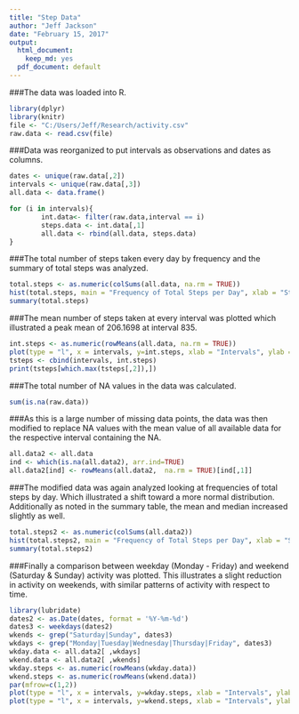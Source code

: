 ```yaml
---
title: "Step Data"
author: "Jeff Jackson"
date: "February 15, 2017"
output:
  html_document: 
    keep_md: yes
  pdf_document: default
---
```


###The data was loaded into R.

```r
library(dplyr)
library(knitr)
file <- "C:/Users/Jeff/Research/activity.csv"
raw.data <- read.csv(file)
```


###Data was reorganized to put intervals as observations and dates as columns.


```r
dates <- unique(raw.data[,2])
intervals <- unique(raw.data[,3])
all.data <- data.frame()

for (i in intervals){
        int.data<- filter(raw.data,interval == i)
        steps.data <- int.data[,1]
        all.data <- rbind(all.data, steps.data)
}
```


###The total number of steps taken every day by frequency and the summary of total steps was analyzed.


```r
total.steps <- as.numeric(colSums(all.data, na.rm = TRUE))
hist(total.steps, main = "Frequency of Total Steps per Day", xlab = "Steps per Day")
summary(total.steps)
```


###The mean number of steps taken at every interval was plotted which illustrated a peak mean of 206.1698 at interval 835.


```r
int.steps <- as.numeric(rowMeans(all.data, na.rm = TRUE))
plot(type = "l", x = intervals, y=int.steps, xlab = "Intervals", ylab = "Mean Steps", main = "Mean Steps by Interval", pch = 20, cex = 0.5)
tsteps <- cbind(intervals, int.steps)
print(tsteps[which.max(tsteps[,2]),])
```


###The total number of NA values in the data was calculated.


```r
sum(is.na(raw.data))
```


###As this is a large number of missing data points, the data was then modified to replace NA values with the mean value of all available data for the respective interval containing the NA.


```r
all.data2 <- all.data
ind <- which(is.na(all.data2), arr.ind=TRUE)
all.data2[ind] <- rowMeans(all.data2,  na.rm = TRUE)[ind[,1]]
```


###The modified data was again analyzed looking at frequencies of total steps by day. Which illustrated a shift toward a more normal distribution. Additionally as noted in the summary table, the mean and median increased slightly as well.


```r
total.steps2 <- as.numeric(colSums(all.data2))
hist(total.steps2, main = "Frequency of Total Steps per Day", xlab = "Steps per Day")
summary(total.steps2)
```


###Finally a comparison between weekday (Monday - Friday) and weekend (Saturday & Sunday) activity was plotted.  This illustrates a slight reduction in activity on weekends, with similar patterns of activity with respect to time.


```r
library(lubridate)
dates2 <- as.Date(dates, format = '%Y-%m-%d')
dates3 <- weekdays(dates2)
wkends <- grep("Saturday|Sunday", dates3)
wkdays <- grep("Monday|Tuesday|Wednesday|Thursday|Friday", dates3)
wkday.data <- all.data2[ ,wkdays]
wkend.data <- all.data2[ ,wkends]
wkday.steps <- as.numeric(rowMeans(wkday.data))
wkend.steps <- as.numeric(rowMeans(wkend.data))
par(mfrow=c(1,2))
plot(type = "l", x = intervals, y=wkday.steps, xlab = "Intervals", ylab = "Mean Steps", main = "Weekday Mean Steps by Interval", ylim = c(0,250), pch = 20, cex = 0.5)
plot(type = "l", x = intervals, y=wkend.steps, xlab = "Intervals", ylab = "", yaxt="n", main = "Weekend Mean Steps by Interval", ylim = c(0,250), col = "red", pch = 20, cex = 0.5)
```

